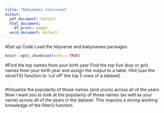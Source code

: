 ```yaml
---
title: "Babynames Continued"
output:
  pdf_document: default
  html_document:
    df_print: paged
  word_document: default
---
```

#Set up Code
Load the tidyverse and babynames packages
```r
knitr::opts_chunk$set(echo = TRUE)

```

#Find the top names from your birth year
Find the top five (boy or girl) names from your birth year and assign the output to a table. Hint (use the slice(1:5) function to 'cut off' the top 5 rows of a dataset)

```r

```

#Visualize the popularity of those names (and yours) across all of the years
Now I want you to look at the popularity of those names (as well as your name) across all of the years in the dataset. This requires a strong working knowledge of the filter() function. 

```r

```

